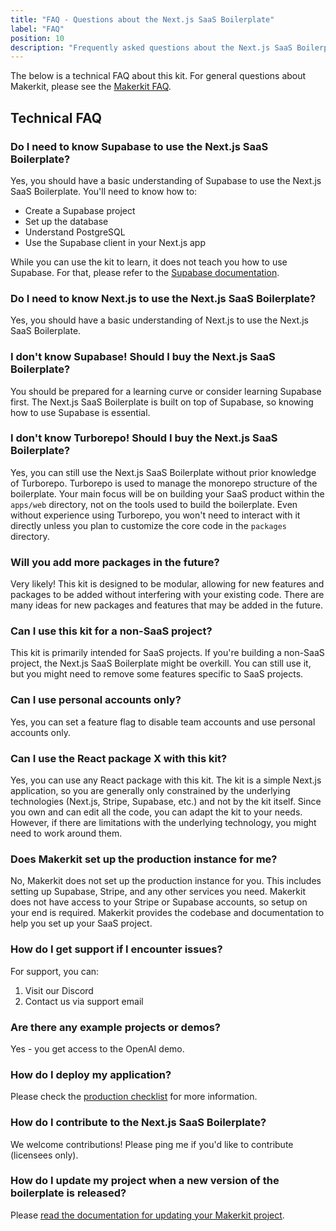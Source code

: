 ```yaml
---
title: "FAQ - Questions about the Next.js SaaS Boilerplate"
label: "FAQ"
position: 10
description: "Frequently asked questions about the Next.js SaaS Boilerplate."
---
```

The below is a technical FAQ about this kit. For general questions about Makerkit, please see the [Makerkit FAQ](/faq).

## Technical FAQ

### Do I need to know Supabase to use the Next.js SaaS Boilerplate?

Yes, you should have a basic understanding of Supabase to use the Next.js SaaS Boilerplate. You'll need to know how to:

- Create a Supabase project
- Set up the database
- Understand PostgreSQL
- Use the Supabase client in your Next.js app

While you can use the kit to learn, it does not teach you how to use Supabase. For that, please refer to the [Supabase documentation](https://supabase.com/docs).

### Do I need to know Next.js to use the Next.js SaaS Boilerplate?

Yes, you should have a basic understanding of Next.js to use the Next.js SaaS Boilerplate.

### I don't know Supabase! Should I buy the Next.js SaaS Boilerplate?

You should be prepared for a learning curve or consider learning Supabase first. The Next.js SaaS Boilerplate is built on top of Supabase, so knowing how to use Supabase is essential.

### I don't know Turborepo! Should I buy the Next.js SaaS Boilerplate?

Yes, you can still use the Next.js SaaS Boilerplate without prior knowledge of Turborepo. Turborepo is used to manage the monorepo structure of the boilerplate. Your main focus will be on building your SaaS product within the `apps/web` directory, not on the tools used to build the boilerplate. Even without experience using Turborepo, you won't need to interact with it directly unless you plan to customize the core code in the `packages` directory.

### Will you add more packages in the future?

Very likely! This kit is designed to be modular, allowing for new features and packages to be added without interfering with your existing code. There are many ideas for new packages and features that may be added in the future.

### Can I use this kit for a non-SaaS project?

This kit is primarily intended for SaaS projects. If you're building a non-SaaS project, the Next.js SaaS Boilerplate might be overkill. You can still use it, but you might need to remove some features specific to SaaS projects.

### Can I use personal accounts only?

Yes, you can set a feature flag to disable team accounts and use personal accounts only.

### Can I use the React package X with this kit?

Yes, you can use any React package with this kit. The kit is a simple Next.js application, so you are generally only constrained by the underlying technologies (Next.js, Stripe, Supabase, etc.) and not by the kit itself. Since you own and can edit all the code, you can adapt the kit to your needs. However, if there are limitations with the underlying technology, you might need to work around them.

### Does Makerkit set up the production instance for me?

No, Makerkit does not set up the production instance for you. This includes setting up Supabase, Stripe, and any other services you need. Makerkit does not have access to your Stripe or Supabase accounts, so setup on your end is required. Makerkit provides the codebase and documentation to help you set up your SaaS project.

### How do I get support if I encounter issues?

For support, you can:

1. Visit our Discord
2. Contact us via support email

### Are there any example projects or demos?

Yes - you get access to the OpenAI demo.

### How do I deploy my application?

Please check the [production checklist](checklist) for more information.

### How do I contribute to the Next.js SaaS Boilerplate?

We welcome contributions! Please ping me if you'd like to contribute (licensees only).

### How do I update my project when a new version of the boilerplate is released?

Please [read the documentation for updating your Makerkit project](updating-codebase).